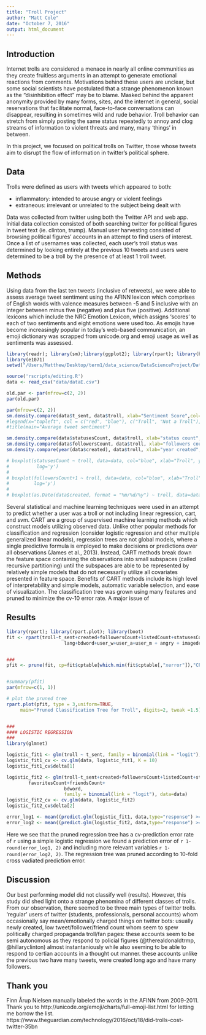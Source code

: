 ```yaml
---
title: "Troll Project"
author: "Matt Cole"
date: "October 7, 2016"
output: html_document
---
```

## Introduction

Internet trolls are considered a menace in nearly all online communities as they create fruitless arguments in an attempt to generate emotional reactions from comments. Motivations behind these users are unclear, but some social scientists have postulated that a strange phenomenon known as the "disinhibition effect" may be to blame. Masked behind the apparent anonymity provided by many forms, sites, and the internet in general, social reservations that facilitate normal, face-to-face conversations can disappear, resulting in sometimes wild and rude behavior. Troll behavior can stretch from simply posting the same status repeatedly to annoy and clog streams of information to violent threats and many, many 'things' in between.

In this project, we focused on political trolls on Twitter, those whose tweets aim to disrupt the flow of information in twitter's political sphere.


## Data

Trolls were defined as users with tweets which appeared to both:
  
* inflammatory: intended to arouse angry or violent feelings
*  extraneous: irrelevant or unrelated to the subject being dealt with

  
Data was collected from twitter using both the Twitter API and web app. Initial data collection consisted of both searching twitter for political figures in tweet text (ie. clinton, trump). Manual user harvesting consisted of browsing political figures’ accounts in an attempt to find users of interest. Once a list of usernames was collected, each user's troll status was determined by looking entirely at the previous 10 tweets and users were determined to be a troll by the presence of at least 1 troll tweet. 

## Methods

Using data from the last ten tweets (inclusive of retweets), we were able to assess average tweet sentiment using the AFINN lexicon which comprises of English words with valence measures between -5 and 5 inclusive with an integer between minus five (negative) and plus five (positive). Additional lexicons which include the NRC Emotion Lexicon, which assigns 'scores' to each of two sentiments and eight emotions were used too. As emojis have become increasingly popular in today's web-based communication, an emoji dictionary was scrapped from unicode.org and emoji usage as well as sentiments was assessed. 

```r
library(readr); library(sm);library(ggplot2); library(rpart); library(boot); library(sm); library(lubridate); library(rpart.plot); library(rpart)
library(e1071)
setwd("/Users/Matthew/Desktop/term1/data_science/DataScienceProject/Data_Science_Project")

source('rscripts/editing.R')
data <- read_csv("data/dataE.csv")
```

```r
old.par <- par(mfrow=c(2, 2))
par(old.par)

par(mfrow=c(2, 2))
sm.density.compare(data$t_sent, data$troll, xlab="Sentiment Score",col=c("blue", "red"), lwd=2)
#legend(x="topleft", col = c("red", "blue"), c("Troll", "Not a Troll"),lty=c(1,1))
#title(main="Average tweet sentiment")

sm.density.compare(data$statusesCount, data$troll, xlab="status count",col=c("blue", "red"), lwd=2)
sm.density.compare(data$followersCount, data$troll, xlab="followers count",col=c("blue", "red"), lwd=2)
sm.density.compare(year(data$created), data$troll, xlab="year created",col=c("blue", "red"), lwd=2)

# boxplot(statusesCount ~ troll, data=data, col="blue", xlab="Troll", ylab="number of statuses",
#          log='y')
# 
# boxplot(followersCount+1 ~ troll, data=data, col="blue", xlab="Troll", ylab="number of followers",
#         log='y')
# 
# boxplot(as.Date(data$created, format = "%m/%d/%y") ~ troll, data=data, col="blue", xlab="Troll", ylab="created")
```

Several statistical and machine learning techniques were used in an attempt to predict whether a user was a troll or not including linear regression, cart, and svm. 
CART are a group of supervised machine learning methods which construct models utilizing observed data. Unlike other popular methods for classification and regression (consider logistic regression and other multiple generalized linear models), regression trees are not global models, where a single predictive formula is employed to make decisions or predictions over all observations (James et al., 2013). Instead, CART methods break down the feature space containing the observations into small subspaces (called recursive partitioning) until the subspaces are able to be represented by relatively simple models that do not necessarily utilize all covariates presented in feature space. Benefits of CART methods include its high level of interpretability and simple models, automatic variable selection, and ease of visualization. The classification tree was grown using many features and pruned to minimize the cv-10 error rate. A major issue of 

## Results

```r
library(rpart); library(rpart.plot); library(boot)
fit <- rpart(troll~t_sent+created+followersCount+listedCount+statusesCount+favoritesCount+friendsCount+
                     lang+bdword+user_w+user_a+user_m + angry + imagedefault, data=data, method="class")


###
pfit <- prune(fit, cp=fit$cptable[which.min(fit$cptable[,"xerror"]),"CP"])


#summary(pfit)
par(mfrow=c(1, 1))

# plot the pruned tree 
rpart.plot(pfit, type = 3,uniform=TRUE, 
     main="Pruned Classification Tree for Troll", digits=2, tweak =1.5)


###
#### LOGISTIC REGRESSION 
### 
library(glmnet)

logistic_fit1 <- glm(troll ~ t_sent, family = binomial(link = "logit"), data=data)
logistic_fit1_cv <- cv.glm(data, logistic_fit1, K = 10)
logistic_fit1_cv$delta[1]

logistic_fit2 <- glm(troll~t_sent+created+followersCount+listedCount+statusesCount+
        favoritesCount+friendsCount+
                     bdword, 
                     family = binomial(link = "logit"), data=data)
logistic_fit2_cv <- cv.glm(data, logistic_fit2)
logistic_fit2_cv$delta[2]

error_log1 <- mean((predict.glm(logistic_fit1, data,type="response") >= 0.5) == (data$troll == 1))
error_log2 <- mean((predict.glm(logistic_fit2, data,type="response") >= 0.5) == (data$troll == 1))
```

Here we see that the pruned regression tree has a cv-prediction error rate of `r `
using a simple logistic regression we found a prediction error of `r 1-round(error_log1, 2)` and including more relevant variables `r 1-round(error_log2, 2)`. The regression tree was pruned according to 10-fold cross vadiated prediction error.

## Discussion 

Our best performing model did not classify well (results). However, this study did shed light onto a strange phenomina of different classes of trolls. From our observation, there seemed to be three main types of twitter trolls.
'regular' users of twitter (students, professionals, personal accounts) whom occasionally say mean/emotionally charged things on twitter
bots: usually newly created, low tweet/follower/friend count whom seem to spew politically charged propaganda
troll/fan pages: these accounts seem to be semi autonomous as they respond to policial figures (@therealdonaldtrmp, @hillaryclinton) almost instantaniously while also seeming to be able to respond to certian accounts in a thought out manner. these accounts unlike the previous two have many tweets, were created long ago and have many followers. 

## Thank you

Finn Årup Nielsen manually labeled the words in the AFINN from 2009-2011.
Thank you to http://unicode.org/emoji/charts/full-emoji-list.html for letting me borrow the list. 
https://www.theguardian.com/technology/2016/oct/18/did-trolls-cost-twitter-35bn